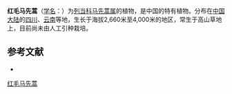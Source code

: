 {{Speciesbox
| name = 红毛马先蒿
| status = 
| status_system = 
| image =
| genus = Pedicularis
| species = rhodotricha
| authority = Maxim.
}}

'''红毛马先蒿'''（[[学名|学名]]：{{lang|la|''Pedicularis rhodotricha''}}）为[[列当科|列当科]][[马先蒿属|马先蒿属]]的植物，是中国的特有植物。分布在[[中国大陆|中国大陆]]的[[四川|四川]]、[[云南|云南]]等地，生长于海拔2,660米至4,000米的地区，常生于高山草地上，目前尚未由人工引种栽培。

== 参考文献 ==
<div class="references-small">
* {{cite web| url =http://www.bioinfo.cn/db05/KmzwSpecies.php?action=view&id=21454| title =红毛马先蒿| work =《中国高等植物数据库全库》| publisher =中国科学院微生物研究所| author =昆明植物研究所| accessdate =2009-02-25| deadurl =yes| archiveurl =https://web.archive.org/web/20160305063901/http://www.bioinfo.cn/db05/KmzwSpecies.php?action=view&id=21454| archivedate =2016-03-05}}
</div>
{{Taxonbar|from=Q15231192}}

[[Category:马先蒿属|红毛马先蒿]]


{{植物小作品}}